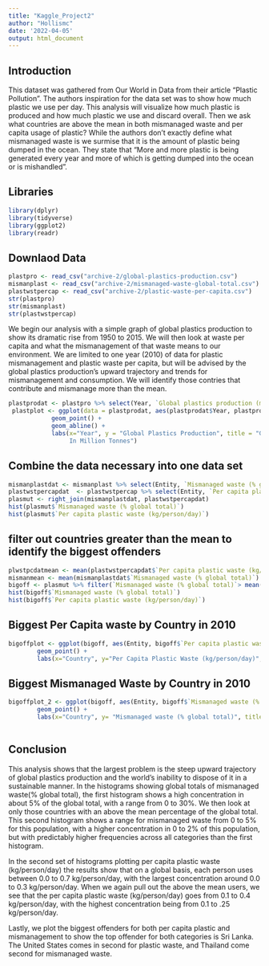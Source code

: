 ```yaml
---
title: "Kaggle_Project2"
author: "Hollismc"
date: '2022-04-05'
output: html_document
---
```

##  Introduction  
  This dataset was gathered from Our World in Data from their article "Plastic Pollution". The authors inspiration for the data set was to show how much plastic we use per day.  This analysis will visualize how much plastic is produced and how much plastic we use and discard overall.  Then we ask what countries are above the mean in both mismanaged waste and per capita usage of plastic? While the authors don't exactly define what mismanaged waste is we surmise that it is the amount of plastic being dumped in the ocean.  They state that "More and more plastic is being generated every year and more of which is getting dumped into the ocean or is mishandled".

##  Libraries
```r
library(dplyr)
library(tidyverse)
library(ggplot2)
library(readr)
```
##  Downlaod Data 
```r
plastpro <- read_csv("archive-2/global-plastics-production.csv")
mismanplast <- read_csv("archive-2/mismanaged-waste-global-total.csv")
plastwstpercap <- read_csv("archive-2/plastic-waste-per-capita.csv")
str(plastpro)
str(mismanplast)
str(plastwstpercap)
```
  We begin our analysis with a simple graph of global plastics production to show its dramatic rise from 1950 to 2015. We will then look at waste per capita and what the mismanagement of that waste means to our environment. We are limited to one year (2010) of data for plastic mismanagement and plastic waste per capita, but will be advised by the global plastics production's upward trajectory and trends for mismanagement and consumption.  We will identify those contries that contribute and mismanage more than the mean.  

```r
plastprodat <- plastpro %>% select(Year, `Global plastics production (million tonnes)`)
 plastplot <- ggplot(data = plastprodat, aes(plastprodat$Year, plastprodat$`Global plastics production (million tonnes)`)) +
            geom_point() +
            geom_abline() +
            labs(x="Year", y = "Global Plastics Production", title = "Global Plastics Production
                 In Million Tonnes")
```
##  Combine the data necessary into one data set          
```r
mismanplastdat <- mismanplast %>% select(Entity, `Mismanaged waste (% global total)`)
plastwstpercapdat  <- plastwstpercap %>% select(Entity, `Per capita plastic waste (kg/person/day)`)
plasmut <- right_join(mismanplastdat, plastwstpercapdat)
hist(plasmut$`Mismanaged waste (% global total)`)
hist(plasmut$`Per capita plastic waste (kg/person/day)`)

```
## filter out countries greater than the mean to identify the biggest offenders
```r
plwstpcdatmean <- mean(plastwstpercapdat$`Per capita plastic waste (kg/person/day)`)
mismanmean <- mean(mismanplastdat$`Mismanaged waste (% global total)`)
bigoff <- plasmut %>% filter(`Mismanaged waste (% global total)`> mean(`Mismanaged waste (% global total)`)) %>% filter(`Per capita plastic waste (kg/person/day)`> mean(`Per capita plastic waste (kg/person/day)`)) %>% select(Entity, `Mismanaged waste (% global total)`, `Per capita plastic waste (kg/person/day)`)
hist(bigoff$`Mismanaged waste (% global total)`)
hist(bigoff$`Per capita plastic waste (kg/person/day)`)
```
## Biggest Per Capita waste by Country in 2010
```r
bigoffplot <- ggplot(bigoff, aes(Entity, bigoff$`Per capita plastic waste (kg/person/day)`)) +
        geom_point() +
        labs(x="Country", y="Per Capita Plastic Waste (kg/person/day)", title = "Biggest Per Capita Waste by Country 2010")
```

## Biggest Mismanaged Waste by Country in 2010
```r
bigoffplot_2 <- ggplot(bigoff, aes(Entity, bigoff$`Mismanaged waste (% global total)`)) +
        geom_point() +
        labs(x="Country", y= "Mismanaged waste (% global total)", title= "Most Mismanaged Waste as a % of the Global Total (2010)")
                            
```
##  Conclusion 
This analysis shows that the largest problem is the steep upward trajectory of global plastics production and the world's inability to dispose of it in a sustainable manner.  In the histograms showing global totals of mismanaged waste(% global total), the first histogram shows a high concentration in about 5% of the global total, with a range from 0 to 30%.  We then look at only those countries with an above the mean percentage of the global total. This second histogram shows a range for mismanaged waste from 0 to 5% for this population, with a higher concentration in 0 to 2% of this population, but with predictably higher frequencies across all categories than the first histogram.  

In the second set of histograms plotting per capita plastic waste (kg/person/day) the results show that on a global basis, each person uses between 0.0 to 0.7 kg/person/day, with the largest concentration around 0.0 to 0.3 kg/person/day.  When we again pull out the above the mean users, we see that the per capita plastic waste (kg/person/day) goes from 0.1 to 0.4 kg/person/day, with the highest concentration being from 0.1 to .25 kg/person/day.  

Lastly, we plot the biggest offenders for both per capita plastic and mismanagement to show the top offender for both categories is Sri Lanka. The United States comes in second for plastic waste, and Thailand come second for mismanaged waste.  


